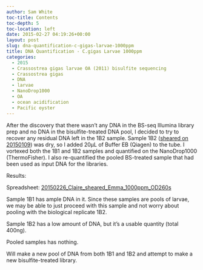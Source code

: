 ```yaml
---
author: Sam White
toc-title: Contents
toc-depth: 5
toc-location: left
date: 2015-02-27 04:19:26+00:00
layout: post
slug: dna-quantification-c-gigas-larvae-1000ppm
title: DNA Quantification - C.gigas Larvae 1000ppm
categories:
  - 2015
  - Crassostrea gigas larvae OA (2011) bisulfite sequencing
  - Crassostrea gigas
  - DNA
  - larvae
  - NanoDrop1000
  - OA
  - ocean acidification
  - Pacific oyster
---
```


After the discovery that there wasn't any DNA in the BS-seq Illumina library prep and no DNA in the bisulfite-treated DNA pool, I decided to try to recover any residual DNA left in the 1B2 sample. Sample 1B2 ([sheared on 20150109](../2015-01-09-dna-isolation-c-gigas-larvae-from-2011-noaa-oa-experiment/index.qmd)) was dry, so I added 20μL of Buffer EB (Qiagen) to the tube. I vortexed both the 1B1 and 1B2 samples and quantified on the NanoDrop1000 (ThermoFisher). I also re-quantified the pooled BS-treated sample that had been used as input DNA for the libraries.

Results:

Spreadsheet: [20150226_Claire_sheared_Emma_1000ppm_OD260s](https://docs.google.com/spreadsheets/d/1Ao-drpl7f-5HCsDhRtMIvdQws4Gpt2ro-8nEXGZjHeE/edit?usp=sharing)



Sample 1B1 has ample DNA in it. Since these samples are pools of larvae, we may be able to just proceed with this sample and not worry about pooling with the biological replicate 1B2.

Sample 1B2 has a low amount of DNA, but it's a usable quantity (total 400ng).

Pooled samples has nothing.

Will make a new pool of DNA from both 1B1 and 1B2 and attempt to make a new bisulfite-treated library.
